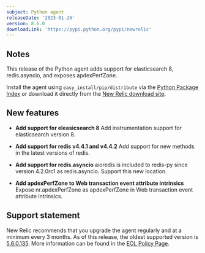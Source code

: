 ```yaml
---
subject: Python agent
releaseDate: '2023-01-26'
version: 8.6.0
downloadLink: 'https://pypi.python.org/pypi/newrelic'
---
```


## Notes

This release of the Python agent adds support for elasticsearch 8, redis.asyncio, and exposes apdexPerfZone.

Install the agent using `easy_install/pip/distribute` via the [Python Package Index](https://pypi.python.org/pypi/newrelic) or download it directly from the [New Relic download site](http://download.newrelic.com/python_agent/release).

## New features

* **Add support for eleasicsearch 8**
  Add instrumentation support for elasticsearch version 8.

* **Add support for redis v4.4.1 and v4.4.2**
  Add support for new methods in the latest versions of redis.

* **Add support for redis.asyncio**
  aioredis is included to redis-py since version 4.2.0rc1 as redis.asyncio. Support this
  new location.

* **Add apdexPerfZone to Web transaction event attribute intrinsics**
  Expose nr.apdexPerfZone as apdexPerfZone in Web transaction event attribute intrinsics.

## Support statement

  New Relic recommends that you upgrade the agent regularly and at a minimum every 3 months. As of this release, the oldest supported version is [5.6.0.135](https://docs.newrelic.com/docs/release-notes/agent-release-notes/python-release-notes/python-agent-541134). More information can be found in the [EOL Policy Page](https://docs.newrelic.com/docs/apm/agents/python-agent/getting-started/python-agent-eol-policy/).

